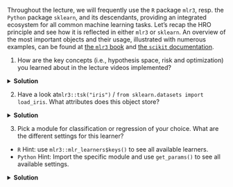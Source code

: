 Throughout the lecture, we will frequently use the `R` package 
`mlr3`, resp. the `Python` package 
`sklearn`, and its descendants, providing an integrated ecosystem for all 
common machine learning tasks.
Let's recap the HRO principle and see how it is reflected in either `mlr3` or `sklearn`.
An overview of the most important objects and their usage, illustrated with 
numerous examples, can be found at [the `mlr3` book](https://mlr3book.mlr-org.com/) and
[the `scikit` documentation](https://scikit-learn.org/stable/index.html).

(@) How are the key concepts (i.e., hypothesis space, risk and optimization) 
  you learned about in the lecture videos implemented?
  
::: {.content-visible when-profile="solution"}
<details> 
<summary>**Solution**</summary>
::: {.panel-tabset}

### R
Model classes representing a certain **hypothesis** are stored in `learner` objects. Before training them on actual
data, they just contain information on the functional form of $f$. Once a learner has been trained we can examine
the parameters of the resulting model. The empirical **risk** can be assessed after training by several performance
measures (e.g., based on $L2$ loss). **Optimization** happens rather implicitly as `mlr3` only acts as a wrapper for
existing implementations and calls package-specific optimization procedures.

### Python
{{< embed _python.ipynb#hro echo=true >}}
:::
</details> 
:::

(@) Have a look at`mlr3::tsk("iris")` / `from sklearn.datasets import load_iris`. What attributes does this object store?

::: {.content-visible when-profile="solution"}
<details> 
<summary>**Solution**</summary>
::: {.panel-tabset}

### R

### Python
tbd
:::
</details> 
:::

(@) Pick a module for classification or regression of your choice. What are the different settings for this learner?
  * `R` Hint: use `mlr3::mlr_learners$keys()` to see all available learners.
  * `Python` Hint: Import the specific module and use `get_params()` to see all available settings.
  
::: {.content-visible when-profile="solution"}
<details> 
<summary>**Solution**</summary>
::: {.panel-tabset}

### R

### Python
tbd
:::
</details> 
:::

